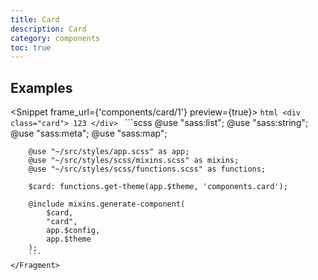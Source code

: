 ```yaml
---
title: Card
description: Card
category: components
toc: true
---
```



## Examples

<Snippet frame_url={'components/card/1'} preview={true}>
    <Fragment slot="html">
        ```html
        <div class="card">
            123
        </div>
        ```
    </Fragment>
    <Fragment slot="scss">
        ```scss
        @use "sass:list";
        @use "sass:string";
        @use "sass:meta";
        @use "sass:map";

        @use "~/src/styles/app.scss" as app;
        @use "~/src/styles/scss/mixins.scss" as mixins;
        @use "~/src/styles/scss/functions.scss" as functions;

        $card: functions.get-theme(app.$theme, 'components.card');

        @include mixins.generate-component(
            $card,
            "card",
            app.$config,
            app.$theme
        );
        ```
    </Fragment>
</Snippet>

